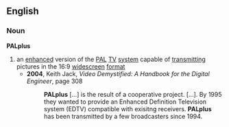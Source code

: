 ==English==
===Noun===
{{wikipedia}}
'''PALplus'''
# an [[enhanced]] version of the [[PAL]] [[TV]] [[system]] capable of [[transmitting]] pictures in the 16:9 [[widescreen]] [[format]]
#* '''2004''', Keith Jack, ''Video Demystified: A Handbook for the Digital Engineer'', page 308
#*: '''PALplus''' […] is the result of a cooperative project. […]. By 1995 they wanted to provide an Enhanced Definition Television system (EDTV) compatible with exisitng receivers. '''PALplus''' has been transmitted by a few broadcasters since 1994.
{{rfd}}